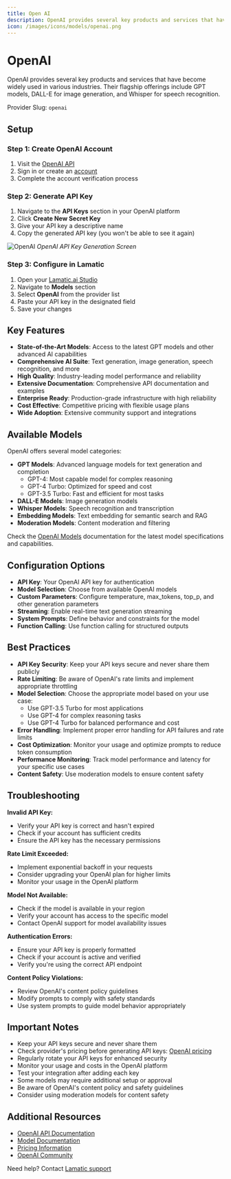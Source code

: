```yaml
---
title: Open AI
description: OpenAI provides several key products and services that have become widely used in various industries, offering state-of-the-art language models and AI capabilities.
icon: /images/icons/models/openai.png
---
```


[OpenAI API]: https://platform.openai.com/api-keys
[OpenAI signup]: https://platform.openai.com/signup
[OpenAI docs]: https://platform.openai.com/docs
[OpenAI pricing]: https://openai.com/pricing
[OpenAI models]: https://platform.openai.com/docs/models

[Lamatic.ai Studio]: https://studio.lamatic.ai
[Lamatic support]: https://lamatic.ai/docs/slack


# OpenAI

<IntegrationOverviw slug="open-ai" type="models" />

OpenAI provides several key products and services that have become widely used in various industries. Their flagship offerings include GPT models, DALL-E for image generation, and Whisper for speech recognition.

<Callout type="info">Provider Slug: `openai`</Callout>

## Setup

### Step 1: Create OpenAI Account
1. Visit the [OpenAI API][OpenAI API]
2. Sign in or create an [account][OpenAI signup]
3. Complete the account verification process

### Step 2: Generate API Key
1. Navigate to the **API Keys** section in your OpenAI platform
2. Click **Create New Secret Key**
3. Give your API key a descriptive name
4. Copy the generated API key (you won't be able to see it again)

![OpenAI](./img/openai.png)
*OpenAI API Key Generation Screen*

### Step 3: Configure in Lamatic
1. Open your [Lamatic.ai Studio]
2. Navigate to **Models** section
3. Select **OpenAI** from the provider list
4. Paste your API key in the designated field
5. Save your changes

## Key Features

- **State-of-the-Art Models**: Access to the latest GPT models and other advanced AI capabilities
- **Comprehensive AI Suite**: Text generation, image generation, speech recognition, and more
- **High Quality**: Industry-leading model performance and reliability
- **Extensive Documentation**: Comprehensive API documentation and examples
- **Enterprise Ready**: Production-grade infrastructure with high reliability
- **Cost Effective**: Competitive pricing with flexible usage plans
- **Wide Adoption**: Extensive community support and integrations

## Available Models

OpenAI offers several model categories:

- **GPT Models**: Advanced language models for text generation and completion
  - GPT-4: Most capable model for complex reasoning
  - GPT-4 Turbo: Optimized for speed and cost
  - GPT-3.5 Turbo: Fast and efficient for most tasks
- **DALL-E Models**: Image generation models
- **Whisper Models**: Speech recognition and transcription
- **Embedding Models**: Text embedding for semantic search and RAG
- **Moderation Models**: Content moderation and filtering

Check the [OpenAI Models][OpenAI models] documentation for the latest model specifications and capabilities.

## Configuration Options

- **API Key**: Your OpenAI API key for authentication
- **Model Selection**: Choose from available OpenAI models
- **Custom Parameters**: Configure temperature, max_tokens, top_p, and other generation parameters
- **Streaming**: Enable real-time text generation streaming
- **System Prompts**: Define behavior and constraints for the model
- **Function Calling**: Use function calling for structured outputs

## Best Practices

- **API Key Security**: Keep your API keys secure and never share them publicly
- **Rate Limiting**: Be aware of OpenAI's rate limits and implement appropriate throttling
- **Model Selection**: Choose the appropriate model based on your use case:
  - Use GPT-3.5 Turbo for most applications
  - Use GPT-4 for complex reasoning tasks
  - Use GPT-4 Turbo for balanced performance and cost
- **Error Handling**: Implement proper error handling for API failures and rate limits
- **Cost Optimization**: Monitor your usage and optimize prompts to reduce token consumption
- **Performance Monitoring**: Track model performance and latency for your specific use cases
- **Content Safety**: Use moderation models to ensure content safety

## Troubleshooting

**Invalid API Key:**
- Verify your API key is correct and hasn't expired
- Check if your account has sufficient credits
- Ensure the API key has the necessary permissions

**Rate Limit Exceeded:**
- Implement exponential backoff in your requests
- Consider upgrading your OpenAI plan for higher limits
- Monitor your usage in the OpenAI platform

**Model Not Available:**
- Check if the model is available in your region
- Verify your account has access to the specific model
- Contact OpenAI support for model availability issues

**Authentication Errors:**
- Ensure your API key is properly formatted
- Check if your account is active and verified
- Verify you're using the correct API endpoint

**Content Policy Violations:**
- Review OpenAI's content policy guidelines
- Modify prompts to comply with safety standards
- Use system prompts to guide model behavior appropriately

## Important Notes

- Keep your API keys secure and never share them
- Check provider's pricing before generating API keys: [OpenAI pricing][OpenAI pricing]
- Regularly rotate your API keys for enhanced security
- Monitor your usage and costs in the OpenAI platform
- Test your integration after adding each key
- Some models may require additional setup or approval
- Be aware of OpenAI's content policy and safety guidelines
- Consider using moderation models for content safety

## Additional Resources

- [OpenAI API Documentation][OpenAI docs]
- [Model Documentation][OpenAI models]
- [Pricing Information][OpenAI pricing]
- [OpenAI Community](https://community.openai.com/)

Need help? Contact [Lamatic support]